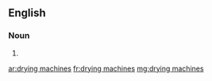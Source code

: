 ==English==

===Noun===
{{head|en}}

# {{plural of|drying machine}}

[[ar:drying machines]]
[[fr:drying machines]]
[[mg:drying machines]]